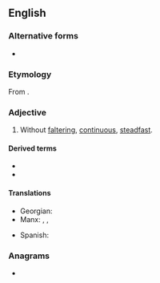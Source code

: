 ==English==

===Alternative forms===
* {{alter|en|unfaultering||archaic}}

===Etymology===
From {{af|en|un-|faltering}}.

===Adjective===
{{en-adj}}

# Without [[faltering]], [[continuous]], [[steadfast]].
#: {{ux|en|We will proceed with '''unfaltering''' courage, until we reach our goal or are defeated.}}

====Derived terms====
* {{l|en|unfalteringly}}
* {{l|en|unfalteringness}}

====Translations====
{{trans-top|without faltering}}
* Georgian: {{t|ka|მტკიცე}}
* Manx: {{t|gv|neuhuittymagh}} {{qualifier|of courage}}, {{t|gv|neuchraagh}} {{qualifier|of voice}}, {{t|gv|neulhoobagh}}
{{trans-mid}}
* Spanish: {{t|es|inquebrantable}}
{{trans-bottom}}

===Anagrams===
* {{anagrams|en|a=aefgilnnrtu|interfungal}}
